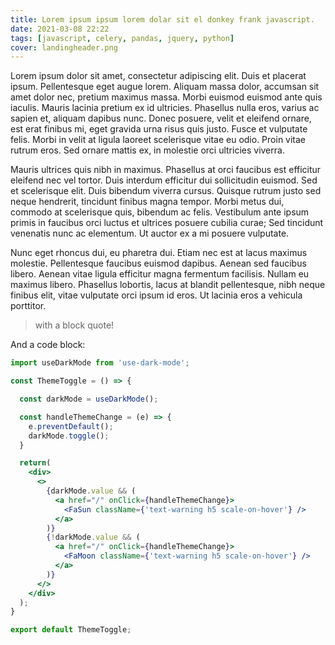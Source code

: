 ```yaml
---
title: Lorem ipsum ipsum lorem dolar sit el donkey frank javascript.
date: 2021-03-08 22:22
tags: [javascript, celery, pandas, jquery, python]
cover: landingheader.png
---
```


Lorem ipsum dolor sit amet, consectetur adipiscing elit. Duis et placerat ipsum. Pellentesque eget augue lorem. 
Aliquam massa dolor, accumsan sit amet dolor nec, pretium maximus massa. Morbi euismod euismod ante quis iaculis. 
Mauris lacinia pretium ex id ultricies. Phasellus nulla eros, varius ac sapien et, aliquam dapibus nunc. Donec 
posuere, velit et eleifend ornare, est erat finibus mi, eget gravida urna risus quis justo. Fusce et vulputate 
felis. Morbi in velit at ligula laoreet scelerisque vitae eu odio. Proin vitae rutrum eros. Sed ornare mattis 
ex, in molestie orci ultricies viverra.

Mauris ultrices quis nibh in maximus. Phasellus at orci faucibus est efficitur eleifend nec vel tortor. Duis 
interdum efficitur dui sollicitudin euismod. Sed et scelerisque elit. Duis bibendum viverra cursus. Quisque 
rutrum justo sed neque hendrerit, tincidunt finibus magna tempor. Morbi metus dui, commodo at scelerisque quis, 
bibendum ac felis. Vestibulum ante ipsum primis in faucibus orci luctus et ultrices posuere cubilia curae; Sed 
tincidunt venenatis nunc ac elementum. Ut auctor ex a mi posuere vulputate.

Nunc eget rhoncus dui, eu pharetra dui. Etiam nec est at lacus maximus molestie. Pellentesque faucibus euismod 
dapibus. Aenean sed faucibus libero. Aenean vitae ligula efficitur magna fermentum facilisis. Nullam eu maximus 
libero. Phasellus lobortis, lacus at blandit pellentesque, nibh neque finibus elit, vitae vulputate orci ipsum id 
eros. Ut lacinia eros a vehicula porttitor. 


> with a block quote!


And a code block:


```jsx
import useDarkMode from 'use-dark-mode';

const ThemeToggle = () => {

  const darkMode = useDarkMode();

  const handleThemeChange = (e) => {
    e.preventDefault();
    darkMode.toggle();
  }

  return(
    <div>
      <>
        {darkMode.value && (
          <a href="/" onClick={handleThemeChange}>
            <FaSun className={'text-warning h5 scale-on-hover'} />
          </a>
        )}
        {!darkMode.value && (
          <a href="/" onClick={handleThemeChange}>
            <FaMoon className={'text-warning h5 scale-on-hover'} />
          </a>
        )}
      </>
    </div>
  );
}

export default ThemeToggle;
```
